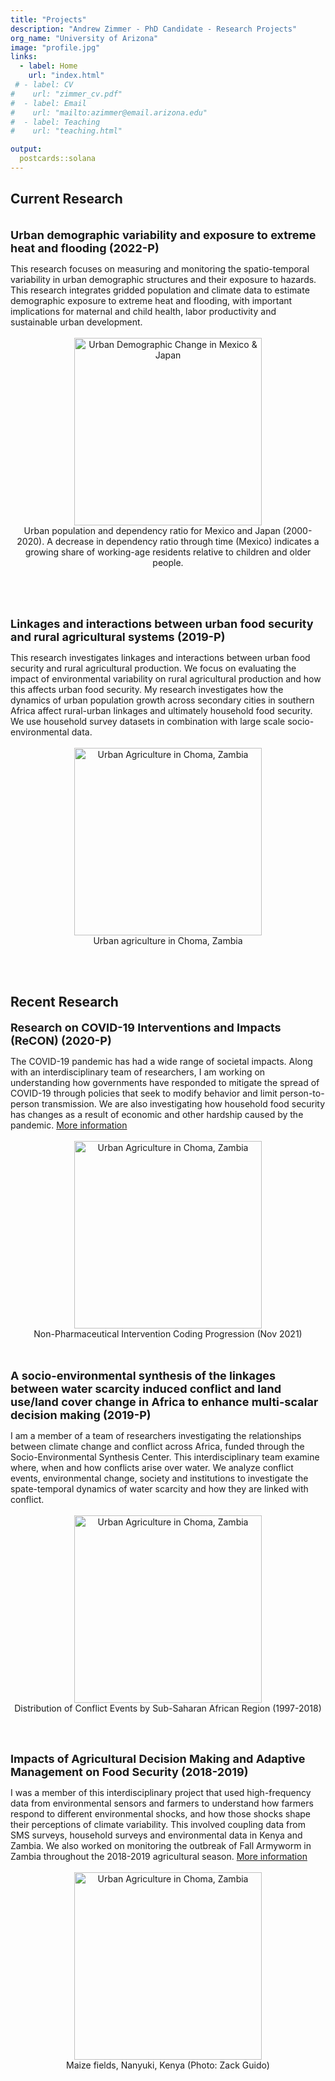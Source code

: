```yaml
---
title: "Projects"
description: "Andrew Zimmer - PhD Candidate - Research Projects"
org_name: "University of Arizona"
image: "profile.jpg"
links:
  - label: Home
    url: "index.html"
 # - label: CV
#    url: "zimmer_cv.pdf"
#  - label: Email
#    url: "mailto:azimmer@email.arizona.edu"
#  - label: Teaching
#    url: "teaching.html"

output:
  postcards::solana
---
```

## Current Research

<br>
<font size="4"> **Urban demographic variability and exposure to extreme heat and flooding (2022-P)**</font> 
<br>

This research focuses on measuring and monitoring the spatio-temporal variability in urban demographic structures and their exposure to hazards. This research integrates gridded population and climate data to estimate demographic exposure to extreme heat and flooding, with important implications for maternal and child health, labor productivity and sustainable urban development. 
<center>
<br>
![Urban Demographic Change in Mexico & Japan](demographic_plot.jpg){width=600px; height=300px}
<br>
Urban population and dependency ratio for Mexico and Japan (2000-2020). A decrease in dependency ratio through time (Mexico) indicates a growing share of working-age residents relative to children and older people.
</center>
<br>
<br>

<br>
<font size="4"> **Linkages and interactions between urban food security and rural agricultural systems (2019-P)**</font> 
<br>

This research investigates linkages and interactions between urban food security and rural agricultural production. We focus on evaluating the impact of environmental variability on rural agricultural production and how this affects urban food security. My research investigates how the dynamics of urban population growth across secondary cities in southern Africa affect rural-urban linkages and ultimately household food security. We use household survey datasets in combination with large scale socio-environmental data. 
<center>
<br>
![Urban Agriculture in Choma, Zambia](urban_ag.jpg){width=300px; height=300px}
<br>
Urban agriculture in Choma, Zambia
</center>
<br>
<br>

## Recent Research

<font size="4"> **Research on COVID-19 Interventions and Impacts (ReCON) (2020-P)**</font> 
<br>

The COVID-19 pandemic has had a wide range of societal impacts. Along with an interdisciplinary team of researchers, I am working on understanding how governments have responded to mitigate the spread of COVID-19 through policies that seek to modify behavior and limit person-to-person transmission. We are also investigating how household food security has changes as a result of economic and other hardship caused by the pandemic. [More information][recon]
<center>
<br>
![Urban Agriculture in Choma, Zambia](covidmap.jpg){width=300px; height=300px}
<br>
Non-Pharmaceutical Intervention Coding Progression (Nov 2021)
</center>
<br>
<br>
<font size="4"> **A socio-environmental synthesis of the linkages between water scarcity induced conflict and land use/land cover change in Africa to enhance multi-scalar decision making (2019-P)**</font> 
<br>

I am a member of a team of researchers investigating the relationships between climate change and conflict across Africa, funded through the Socio-Environmental Synthesis Center. This interdisciplinary team examine where, when and how conflicts arise over water. We analyze conflict events, environmental change, society and institutions to investigate the spate-temporal dynamics of water scarcity and how they are linked with conflict.
<center>
<br>
![Urban Agriculture in Choma, Zambia](sesync.jpg){width=300px; height=300px}
<br>
Distribution of Conflict Events by Sub-Saharan African Region (1997-2018)
</center>
<br>

<br>
<font size="4"> **Impacts of Agricultural Decision Making and Adaptive Management on Food Security (2018-2019)**</font> 
<br>

I was a member of this interdisciplinary project that used high-frequency data from environmental sensors and farmers to understand how farmers respond to different environmental shocks, and how those shocks shape their perceptions of climate variability. This involved coupling data from SMS surveys, household surveys and environmental data in Kenya and Zambia. We also worked on monitoring the outbreak of Fall Armyworm in Zambia throughout the 2018-2019 agricultural season. [More information][faw]
<center>
<br>
![Urban Agriculture in Choma, Zambia](kenya.jpg){width=300px; height=300px}
<br>
Maize fields, Nanyuki, Kenya (Photo: Zack Guido)
</center>
<br>
<br>

[recon]:https://covidinterventions.arizona.edu
[faw]:http://www.faw.environment.arizona.edu/about_us.html



